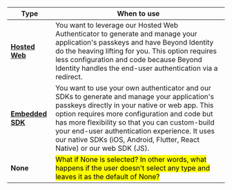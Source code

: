 | Type | When to use |
| --- | --- |
| **[Hosted Web](../foundations/authenticator-config.mdx#hosted-web)** | You want to leverage our Hosted Web Authenticator to generate and manage your application's passkeys and have Beyond Identity do the heaving lifting for you. This option requires less configuration and code because Beyond Identity handles the end-user authentication via a redirect. |
| **[Embedded SDK](../foundations/authenticator-config.mdx#embedded-sdk)** | You want to use your own authenticator and our SDKs to generate and manage your application's passkeys directly in your native or web app. This option requires more configuration and code but has more flexibility so that you can custom-build your end-user authentication experience. It uses our native SDKs (iOS, Android, Flutter, React Native) or our web SDK (JS).  |
|  **None** | <mark>What if None is selected? In other words, what happens if the user doesn't select any type and leaves it as the default of None?</mark> | 

